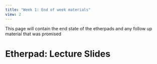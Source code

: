 ```yaml
---
title: "Week 1: End of week materials"
view: 2
---
```


This page will contain the end state of the etherpads and any follow up material that was promised

# Etherpad: Lecture Slides

